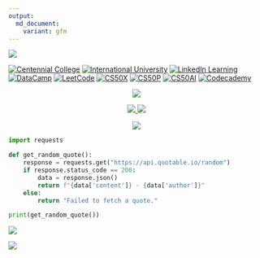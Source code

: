 ```yaml
---
output:
  md_document:
    variant: gfm
---
```


![](assets/header.png)

[![Centennial College](https://img.shields.io/badge/-Centennial%20College-d4e039?style=flat&logo=Centennial-College&logoColor=white)](https://github.com/ttran375) [![International University](https://img.shields.io/badge/-International%20University-198fd9?style=flat&logo=International-University&logoColor=white)](https://github.com/datttrian/iu-mafe) [![LinkedIn Learning](https://img.shields.io/badge/-LinkedIn%20Learning-0073B1?style=flat&logo=LinkedIn&logoColor=white)](https://github.com/datttrian/linkedin-learning) [![DataCamp](https://img.shields.io/badge/-DataCamp-03EF62?style=flat&logo=DataCamp&logoColor=white)](https://github.com/datttrian/datacamp) [![LeetCode](https://img.shields.io/badge/-LeetCode-FFA116?style=flat&logo=LeetCode&logoColor=white)](https://github.com/datttrian/leetcode) [![CS50X](https://img.shields.io/badge/-CS50X-e00000?style=flat&logo=CS50&logoColor=white)](https://github.com/datttrian/cs50x) [![CS50P](https://img.shields.io/badge/-CS50P-e00000?style=flat&logo=CS50&logoColor=white)](https://github.com/datttrian/cs50p) [![CS50AI](https://img.shields.io/badge/-CS50AI-e00000?style=flat&logo=CS50&logoColor=white)](https://github.com/datttrian/cs50ai) [![Codecademy](https://img.shields.io/badge/-Codecademy-1F4056?style=flat&logo=Codecademy&logoColor=white)](https://github.com/datttrian/codecademy)

<p align="center">
<a href="https://github.com/datttrian">
    <img src="https://github-stats-alpha.vercel.app/api?username=datttrian">
</a>
</p>

<p align="center">
<a href="https://github.com/datttrian">
<img src="https://github-readme-stats.vercel.app/api/top-langs?username=datttrian&&show_icons=true&locale=en&layout=compact&langs_count=10">
<img src="http://github-profile-summary-cards.vercel.app/api/cards/repos-per-language?username=datttrian">
</a>
</p>

<p align="center">
<a href="https://github.com/datttrian">
<img src="http://github-profile-summary-cards.vercel.app/api/cards/profile-details?username=datttrian">
</a>
</p>

```python
import requests

def get_random_quote():
    response = requests.get("https://api.quotable.io/random")
    if response.status_code == 200:
        data = response.json()
        return f"{data['content']} - {data['author']}"
    else:
        return "Failed to fetch a quote."

print(get_random_quote())
```

![](./profile-3d-contrib/profile-green-animate.svg)

![](assets/footer.svg)
